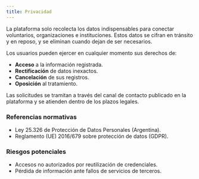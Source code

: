 ```yaml
---
title: Privacidad
---
```


La plataforma solo recolecta los datos indispensables para conectar voluntarios, organizaciones e instituciones. Estos datos se cifran en tránsito y en reposo, y se eliminan cuando dejan de ser necesarios.

Los usuarios pueden ejercer en cualquier momento sus derechos de:

- **Acceso** a la información registrada.
- **Rectificación** de datos inexactos.
- **Cancelación** de sus registros.
- **Oposición** al tratamiento.

Las solicitudes se tramitan a través del canal de contacto publicado en la plataforma y se atienden dentro de los plazos legales.

### Referencias normativas

- Ley 25.326 de Protección de Datos Personales (Argentina).
- Reglamento (UE) 2016/679 sobre protección de datos (GDPR).

### Riesgos potenciales

- Accesos no autorizados por reutilización de credenciales.
- Pérdida de información ante fallos de servicios de terceros.